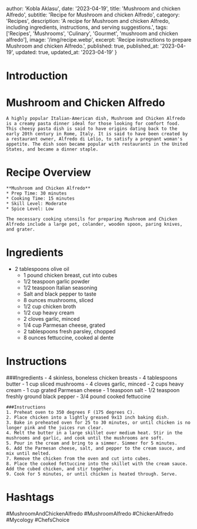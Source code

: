 
  author: 'Kobla Aklasu',
  date: '2023-04-19',
  title: 'Mushroom and chicken Alfredo',
  subtitle: 'Recipe for Mushroom and chicken Alfredo',
  category: 'Recipes',
  description: 'A recipe for Mushroom and chicken Alfredo, including ingredients, instructions, and serving suggestions.',
  tags: ['Recipes', 'Mushrooms', 'Culinary', 'Gourmet', 'mushroom and chicken alfredo'],
  image: '/img/recipe.webp',
  excerpt: 'Recipe instructions to prepare Mushroom and chicken Alfredo.',
  published: true,
  published_at: '2023-04-19',
  updated: true,
  updated_at: '2023-04-19'
}


  # Introduction

# Mushroom and Chicken Alfredo
    
    A highly popular Italian-American dish, Mushroom and Chicken Alfredo is a creamy pasta dinner ideal for those looking for comfort food. This cheesy pasta dish is said to have origins dating back to the early 20th century in Rome, Italy. It is said to have been created by a restaurant owner, Alfredo di Lelio, to satisfy a pregnant woman's appetite. The dish soon became popular with restaurants in the United States, and became a dinner staple.

# Recipe Overview

    **Mushroom and Chicken Alfredo**
    * Prep Time: 30 minutes 
    * Cooking Time: 15 minutes 
    * Skill Level: Moderate 
    * Spice Level: Low 
    
    The necessary cooking utensils for preparing Mushroom and Chicken Alfredo include a large pot, colander, wooden spoon, paring knives, and grater.

# Ingredients

- 2 tablespoons olive oil 
    - 1 pound chicken breast, cut into cubes
    - 1/2 teaspoon garlic powder
    - 1/2 teaspoon Italian seasoning
    - Salt and black pepper to taste
    - 8 ounces mushrooms, sliced
    - 1/2 cup chicken broth
    - 1/2 cup heavy cream
    - 2 cloves garlic, minced
    - 1/4 cup Parmesan cheese, grated
    - 2 tablespoons fresh parsley, chopped
    - 8 ounces fettuccine, cooked al dente

# Instructions

###Ingredients
    - 4 skinless, boneless chicken breasts
    - 4 tablespoons butter
    - 1 cup sliced mushrooms
    - 4 cloves garlic, minced
    - 2 cups heavy cream
    - 1 cup grated Parmesan cheese
    - 1 teaspoon salt
    - 1/2 teaspoon freshly ground black pepper
    - 3/4 pound cooked fettuccine
    
    ###Instructions
    1. Preheat oven to 350 degrees F (175 degrees C).
    2. Place chicken into a lightly greased 9x13 inch baking dish.
    3. Bake in preheated oven for 25 to 30 minutes, or until chicken is no longer pink and the juices run clear.
    4. Melt the butter in a large skillet over medium heat. Stir in the mushrooms and garlic, and cook until the mushrooms are soft.
    5. Pour in the cream and bring to a simmer. Simmer for 5 minutes.
    6. Add the Parmesan cheese, salt, and pepper to the cream sauce, and mix until melted.
    7. Remove the chicken from the oven and cut into cubes.
    8. Place the cooked fettuccine into the skillet with the cream sauce. Add the cubed chicken, and stir together.
    9. Cook for 5 minutes, or until chicken is heated through. Serve.

# Hashtags

#MushroomAndChickenAlfredo #MushroomAlfredo #ChickenAlfredo #Mycology #ChefsChoice




